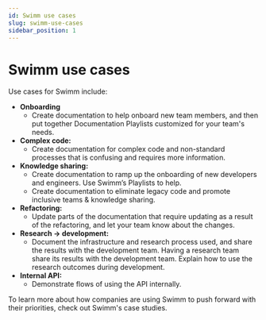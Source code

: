 ```yaml
---
id: Swimm use cases
slug: swimm-use-cases
sidebar_position: 1
---
```


# Swimm use cases

Use cases for Swimm include:
- **Onboarding**
  - Create documentation to help onboard new team members, and then put together <Link to="https://swimm.io/blog/documentation-playlists/">Documentation Playlists</Link> customized for your team's needs.
- **Complex code:**
  - Create documentation for complex code and non-standard processes that is confusing and requires more information.
- **Knowledge sharing:**
  - Create documentation to ramp up the onboarding of new developers and engineers. Use Swimm’s Playlists to help. 
  - Create documentation to eliminate legacy code and promote inclusive teams & knowledge sharing.
- **Refactoring:**
  - Update parts of the documentation that require updating as a result of the refactoring, and let your team know about the changes.
- **Research → development:**
  - Document the infrastructure and research process used, and share the results with the development team. Having a research team share its results with the development team. Explain how to use the research outcomes during development.
- **Internal API:**
  - Demonstrate flows of using the API internally.


To learn more about how companies are using Swimm to push forward with their priorities, check out <Link to="https://swimm.io/case-studies/">Swimm's case studies</Link>.
